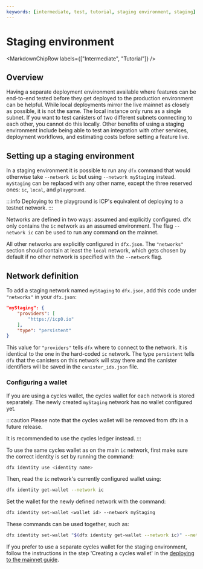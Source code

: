 ```yaml
---
keywords: [intermediate, test, tutorial, staging environment, staging]
---
```





# Staging environment

<MarkdownChipRow labels={["Intermediate", "Tutorial"]} />

## Overview

Having a separate deployment environment available where features can be end-to-end tested before they get deployed to the production environment can be helpful. While local deployments mirror the live mainnet as closely as possible, it is not the same. The local instance only runs as a single subnet. If you want to test <GlossaryTooltip>canisters</GlossaryTooltip> of two different <GlossaryTooltip>subnets</GlossaryTooltip> connecting to each other, you cannot do this locally. Other benefits of using a staging environment include being able to test an integration with other services, deployment workflows, and estimating costs before setting a feature live.

## Setting up a staging environment

In a staging environment it is possible to run any `dfx` command that would otherwise take `--network ic` but using `--network myStaging` instead. `myStaging` can be replaced with any other name, except the three reserved ones: `ic`, `local`, and `playground`.

:::info
Deploying to the playground is ICP's equivalent of deploying to a testnet network.
:::


Networks are defined in two ways: assumed and explicitly configured. dfx only contains the `ic` network as an assumed environment. The flag `--network ic` can be used to run any command on the mainnet.

All other networks are explicitly configured in `dfx.json`. The `"networks"` section should contain at least the `local` network, which gets chosen by default if no other network is specified with the `--network` flag.

## Network definition

To add a staging network named `myStaging` to `dfx.json`, add this code under `"networks"` in your `dfx.json`:

``` json title="dfx.json"
"myStaging": {
    "providers": [
        "https://icp0.io"
    ],
    "type": "persistent"
}
```

This value for `"providers"` tells `dfx` where to connect to the network. It is identical to the one in the hard-coded `ic` network.
The type `persistent` tells `dfx` that the canisters on this network will stay there and the canister identifiers will be saved in the `canister_ids.json` file.

### Configuring a wallet

If you are using a cycles wallet, the cycles wallet for each network is stored separately. The newly created `myStaging` network has no wallet configured yet.

:::caution
Please note that the cycles wallet will be removed from dfx in a future release.

It is recommended to use the cycles ledger instead.
:::

To use the same cycles wallet as on the main `ic` network, first make sure the correct identity is set by running the command:

```bash
dfx identity use <identity name>
```

Then, read the `ic` network's currently configured wallet using:

```bash
dfx identity get-wallet --network ic
```

Set the wallet for the newly defined network with the command:

```bash
dfx identity set-wallet <wallet id> --network myStaging
```

These commands can be used together, such as:

```bash
dfx identity set-wallet "$(dfx identity get-wallet --network ic)" --network myStaging
```

If you prefer to use a separate cycles wallet for the staging environment, follow the instructions in the step 'Creating a cycles wallet' in the [deploying to the mainnet guide](/docs/current/developer-docs/getting-started/deploy-and-manage).
